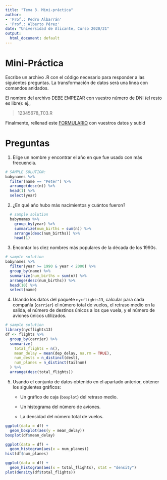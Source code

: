 ```yaml
---
title: "Tema 3. Mini-práctica"
author:
- 'Prof.: Pedro Albarrán'
- 'Prof.: Alberto Pérez'
date: "Universidad de Alicante, Curso 2020/21"
output:
  html_document: default
---
```


<!--
Reemplaza el número en `mi.DNI` por los números de tu DNI (o NIE) y ejecuta *todo* el siguiente código de una vez. Obtendrás un nombre para usar posteriormente.
```r
mi.DNI <- 1234567890   
set.seed(mi.DNI)  
babynames %>% 
        group_by(name) %>% 
        summarise(pr=sum(prop)) %>% 
        arrange(desc(pr)) %>% 
        head(100) %>% 
        filter(row_number()==round(runif(1,1,100))) %>% 
        select(name)
```
Escribe el código que responda a las preguntas de cada de los siguientes apartados.
-->

# Mini-Práctica

Escribe un archivo .R con el código necesario para responder a las siguientes preguntas. La transformación de datos será una línea con comandos anidados.


El nombre del archivo DEBE EMPEZAR con vuestro número de DNI (el resto es libre): ej., 

> 12345678_T03.R

Finalmente, rellenad este [FORMULARIO](https://docs.google.com/forms/d/e/1FAIpQLSe5A8m0SfgQzl5DXva66bk4m0wVBE1QCyDagKdL_Ko0xyiVQQ/viewform) con vuestros datos y subid


# Preguntas

1. Elige un nombre y encontrar el año en que fue usado con más frecuencia.

```r
# SAMPLE SOLUTION:
babynames %>%
  filter(name == "Peter") %>%
  arrange(desc(n)) %>%
  head(1) %>% 
  select(year)
```

<!--
2. ¿Qué nombre fue el más popular en el año del apartado anterior?
 
```r
  # SAMPLE SOLUTION:
  babynames %>%
  filter(year == 1957) %>%
  arrange(desc(n)) %>%
  head(1) %>% 
  select(name)
```
-->

2. ¿En qué año hubo más nacimientos y cuántos fueron?
  
```r
  # sample solution
  babynames %>%
    group_by(year) %>%
    summarize(num_births = sum(n)) %>%
    arrange(desc(num_births)) %>% 
    head(1) 
```

3. Encontar los diez nombres más populares de la década de los 1990s.
```r
# sample solution
babynames %>%
  filter(year >= 1990 & year < 2000) %>%
  group_by(name) %>%
  summarize(num_births = sum(n)) %>%
  arrange(desc(num_births)) %>% 
  head(10) %>% 
  select(name)
```

<!--  
4. Obtener un conjunto de datos (`data frame`) con tres variables: cada nombre, el primer año en que aparece y el último año en que aparece.

```r
  # sample solution
  babynames %>%
    group_by(name) %>%
    summarize(earliest = min(year), latest = max(year))
```
-->


<!--  
3. In which year was that name given to M and F babies most equally (i.e. closest to a 50/50 split)?

```r
  
babynames %>%
  filter(name == "Jackie") %>%
  group_by(year) %>%
  summarize(
    num_sexes = n(), 
    total = sum(n), 
    boys = sum(ifelse(sex == "M", n, 0)),
    girls = total - boys,
    girl_pct = girls / total
  )
```

There are 15 names that have been assigned to both sexes in all 138 years. List them.

```r
# sample solution
babynames %>%
  group_by(name) %>%
  summarize(num_appearances = n()) %>%
  filter(num_appearances == 276)

```
-->
  
<!--
5. Considera los nombres con al menos 1% de nacimientos en un año dado. ¿Cuál es el año más reciente en que aparece?

```r
# sample solution
babynames %>%
#  mutate(is_popular = prop >= 0.01) %>%
#  filter(is_popular == TRUE) %>%
  filter(prop >= 0.01) %>%
  group_by(name) %>%
  summarize(earliest = min(year)) %>%
  arrange(desc(earliest))
```
-->  

<!--  
It seems like there is more diversity of names now than in the past. How have the number of names used changed over time? Has it been the same for boys and girls?

  
```r

```
-->

<!--
Use ggplot2 and group_by() to create an interesting and informative data graphic. It need not be about babynames. Post your graphic and a short description of it to Slack.
-->

<!--More Practice (optional)

If you are looking for some more practice, try these, using the nycflights13 package.
-->

<!--
What was the daily average number of flights leaving each of the three NYC airports in 2013?

```r
  # sample solution
  library(nycflights13)
flights %>%
  group_by(origin, month, day) %>%
  summarize(num_flights = n()) %>%
  group_by(origin) %>%
  summarize(num_days = n(), avg_daily = mean(num_flights))

```
-->

4. Usando los datos del paquete `nycflights13`, calcular para cada compañía (`carrier`) el número total de vuelos, el retraso medio en la salida, el número de destinos únicos a los que vuela, y el número de aviones únicos utilizados.

```r
# sample solution
library(nycflights13)
df <- flights %>%
  group_by(carrier) %>%
  summarize(
    total_flights = n(), 
    mean_delay = mean(dep_delay, na.rm = TRUE),
    num_dests = n_distinct(dest), 
    num_planes = n_distinct(tailnum)
  ) %>%
  arrange(desc(total_flights))
```
5. Usando el conjunto de datos obtenido en el apartado anterior, obtener los siguientes gráficos:

    * Un gráfico de caja (`boxplot`) del retraso medio.
    
    * Un histograma del número de aviones.
    
    * La densidad del número total de vuelos.
    
```r
ggplot(data = df) +
  geom_boxplot(aes(y = mean_delay))
boxplot(df$mean_delay)

ggplot(data = df) +
  geom_histogram(aes(x = num_planes))
hist(df$num_planes)

ggplot(data = df) +
  geom_histogram(aes(x = total_flights), stat = "density")
plot(density(df$total_flights))
```



<!--
Plot the distribution of average daily delay time across the entire year for each of the three airports.

Challenge: Plot the average arrival delay time as a function of the distance flown to the nearest 100 miles for each of the three airports.
-->

